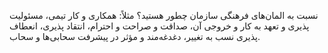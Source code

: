 نسبت به المان‌های فرهنگی سازمان چطور هستید؟ مثلاً: همکاری و کار تیمی، مسئولیت پذیری و تعهد به کار و خروجی آن، صداقت و صراحت و احترام، انتقاد پذیری، انعطاف پذیری نسب به تغییر، دغدغه‌مند و مؤثر در پیشرفت سحابی‌ها و سحاب.
